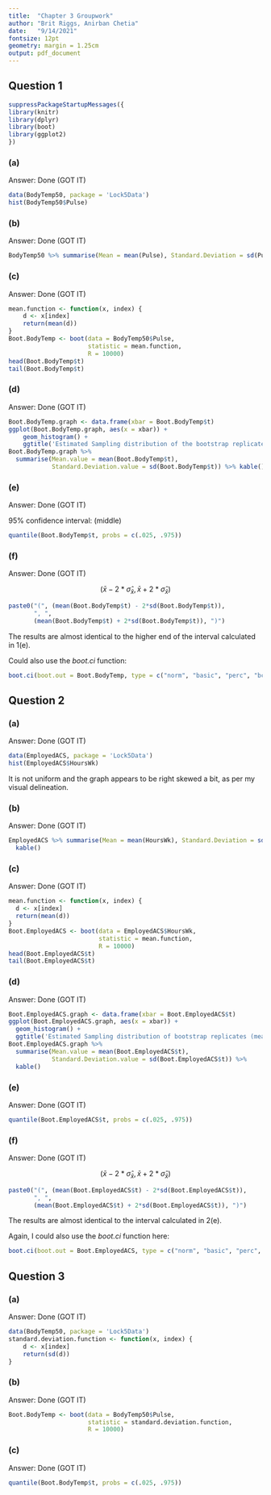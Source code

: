 ```yaml
---
title:  "Chapter 3 Groupwork"
author: "Brit Riggs, Anirban Chetia"
date:   "9/14/2021"
fontsize: 12pt
geometry: margin = 1.25cm
output: pdf_document
---
```


## Question 1

```r
suppressPackageStartupMessages({
library(knitr)
library(dplyr)
library(boot)
library(ggplot2)
})
```

### (a)
Answer: Done (GOT IT)

```r
data(BodyTemp50, package = 'Lock5Data')
hist(BodyTemp50$Pulse)
```

### (b)
Answer: Done (GOT IT)

```r
BodyTemp50 %>% summarise(Mean = mean(Pulse), Standard.Deviation = sd(Pulse)) %>% kable()
```

### (c)
Answer: Done (GOT IT)

```r
mean.function <- function(x, index) {
    d <- x[index] 
    return(mean(d))  
}
Boot.BodyTemp <- boot(data = BodyTemp50$Pulse, 
                      statistic = mean.function, 
                      R = 10000)
head(Boot.BodyTemp$t)
tail(Boot.BodyTemp$t)
```

### (d)
Answer: Done (GOT IT)

```r
Boot.BodyTemp.graph <- data.frame(xbar = Boot.BodyTemp$t)
ggplot(Boot.BodyTemp.graph, aes(x = xbar)) +
    geom_histogram() + 
    ggtitle('Estimated Sampling distribution of the bootstrap replicates (means)')
Boot.BodyTemp.graph %>% 
  summarise(Mean.value = mean(Boot.BodyTemp$t), 
            Standard.Deviation.value = sd(Boot.BodyTemp$t)) %>% kable()
```

### (e)
Answer: Done (GOT IT)

95% confidence interval: (middle)

```r
quantile(Boot.BodyTemp$t, probs = c(.025, .975))
```

### (f)
Answer: Done (GOT IT)

$$
(\bar{x} - 2*\hat{\sigma}_{\bar{x}}, \bar{x} + 2*\hat{\sigma}_{\bar{x}})
$$
```r
paste0("(", (mean(Boot.BodyTemp$t) - 2*sd(Boot.BodyTemp$t)),
       ", ", 
       (mean(Boot.BodyTemp$t) + 2*sd(Boot.BodyTemp$t)), ")")
```
The results are almost identical to the higher end of the interval calculated in 1(e).

Could also use the *boot.ci* function:
```r
boot.ci(boot.out = Boot.BodyTemp, type = c("norm", "basic", "perc", "bca"))
```

## Question 2

### (a)
Answer: Done (GOT IT)

```r
data(EmployedACS, package = 'Lock5Data')
hist(EmployedACS$HoursWk)
```

It is not uniform and the graph appears to be right skewed a bit, as per my visual delineation.

### (b)
Answer: Done (GOT IT)

```r
EmployedACS %>% summarise(Mean = mean(HoursWk), Standard.Deviation = sd(HoursWk)) %>% 
  kable()
```

### (c)
Answer: Done (GOT IT)

```r
mean.function <- function(x, index) {
  d <- x[index]    
  return(mean(d))
}
Boot.EmployedACS <- boot(data = EmployedACS$HoursWk, 
                         statistic = mean.function, 
                         R = 10000)
head(Boot.EmployedACS$t)
tail(Boot.EmployedACS$t)
```

### (d)
Answer: Done (GOT IT)

```r
Boot.EmployedACS.graph <- data.frame(xbar = Boot.EmployedACS$t)
ggplot(Boot.EmployedACS.graph, aes(x = xbar)) +
  geom_histogram() + 
  ggtitle('Estimated Sampling distribution of bootstrap replicates (means)' )
Boot.EmployedACS.graph %>% 
  summarise(Mean.value = mean(Boot.EmployedACS$t), 
            Standard.Deviation.value = sd(Boot.EmployedACS$t)) %>% 
  kable()
```

### (e)
Answer: Done (GOT IT)

```r
quantile(Boot.EmployedACS$t, probs = c(.025, .975))
```

### (f)
Answer: Done (GOT IT)

$$
(\bar{x} - 2*\hat{\sigma}_{\bar{x}}, \bar{x} + 2*\hat{\sigma}_{\bar{x}})
$$
```r
paste0("(", (mean(Boot.EmployedACS$t) - 2*sd(Boot.EmployedACS$t)), 
       ", ", 
       (mean(Boot.EmployedACS$t) + 2*sd(Boot.EmployedACS$t)), ")")
```
The results are almost identical to the interval calculated in 2(e).

Again, I could also use the *boot.ci* function here:

```r
boot.ci(boot.out = Boot.EmployedACS, type = c("norm", "basic", "perc", "bca"))
```

## Question 3

### (a)
Answer: Done (GOT IT)

```r
data(BodyTemp50, package = 'Lock5Data')
standard.deviation.function <- function(x, index) {
    d <- x[index] 
    return(sd(d))  
}
```

### (b)
Answer: Done (GOT IT)

```r
Boot.BodyTemp <- boot(data = BodyTemp50$Pulse, 
                      statistic = standard.deviation.function, 
                      R = 10000)
```

### (c)
Answer: Done (GOT IT)

```r
quantile(Boot.BodyTemp$t, probs = c(.025, .975))
```
